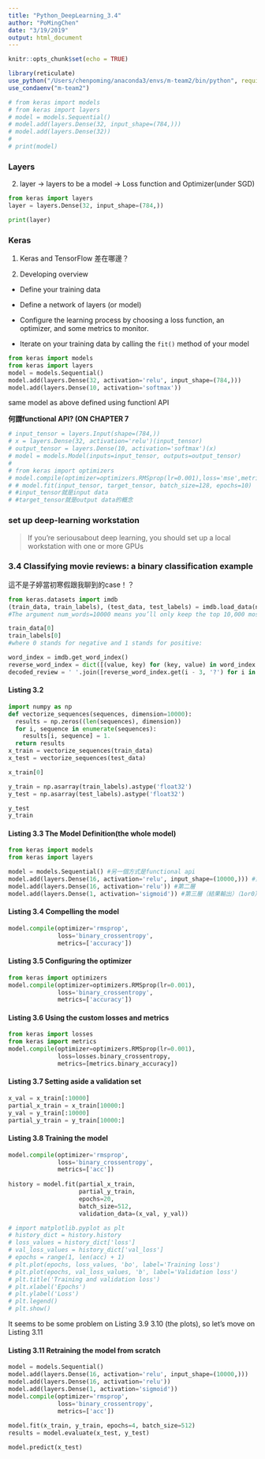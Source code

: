 ```yaml
---
title: "Python_DeepLearning_3.4"
author: "PoMingChen"
date: "3/19/2019"
output: html_document
---
```


```r
knitr::opts_chunk$set(echo = TRUE)
```

```r
library(reticulate)
use_python("/Users/chenpoming/anaconda3/envs/m-team2/bin/python", required = T)
use_condaenv("m-team2")
```


```python
# from keras import models
# from keras import layers
# model = models.Sequential()
# model.add(layers.Dense(32, input_shape=(784,)))
# model.add(layers.Dense(32))
# 
# print(model)
```

### Layers

2. layer -> layers to be a model -> Loss function and Optimizer(under SGD)

```python
from keras import layers
layer = layers.Dense(32, input_shape=(784,))

print(layer)
```

### Keras

1. Keras and TensorFlow 差在哪邊？

2. Developing overview

- Define your training data

- Define a network of layers (or model)

- Configure the learning process by choosing a loss function, an optimizer, and some metrics to monitor.

- Iterate on your training data by calling the `fit()` method of your model

```python
from keras import models
from keras import layers
model = models.Sequential()
model.add(layers.Dense(32, activation='relu', input_shape=(784,)))
model.add(layers.Dense(10, activation='softmax'))
```

same model as above defined using functionl API

**何謂functional API? (ON CHAPTER 7**
```python
# input_tensor = layers.Input(shape=(784,))
# x = layers.Dense(32, activation='relu')(input_tensor)
# output_tensor = layers.Dense(10, activation='softmax')(x)
# model = models.Model(inputs=input_tensor, outputs=output_tensor)
# 
# from keras import optimizers
# model.compile(optimizer=optimizers.RMSprop(lr=0.001),loss='mse',metrics=['accuracy'])
# # model.fit(input_tensor, target_tensor, batch_size=128, epochs=10)
# #input_tensor就是input data
# #target_tensor就是output data的概念
```

### set up deep-learning workstation

> If you’re seriousabout deep learning, you should set up a local workstation with one or more GPUs

### 3.4 Classifying movie reviews: a binary classification example

這不是子婷當初寒假跟我聊到的case！？

```python
from keras.datasets import imdb
(train_data, train_labels), (test_data, test_labels) = imdb.load_data(num_words=10000)
#The argument num_words=10000 means you’ll only keep the top 10,000 most fre-quently occurring words in the training data. Rare words will be discarded. This allowsyou to work with vector data of manageable size.
```

```python
train_data[0]
train_labels[0]
#where 0 stands for negative and 1 stands for positive:
```

```python
word_index = imdb.get_word_index()
reverse_word_index = dict([(value, key) for (key, value) in word_index.items()])
decoded_review = ' '.join([reverse_word_index.get(i - 3, '?') for i in train_data[0]])
```

#### Listing 3.2
```python
import numpy as np
def vectorize_sequences(sequences, dimension=10000):
  results = np.zeros((len(sequences), dimension))
  for i, sequence in enumerate(sequences):
    results[i, sequence] = 1.
  return results
x_train = vectorize_sequences(train_data)
x_test = vectorize_sequences(test_data)
```

```python
x_train[0]
```

```python
y_train = np.asarray(train_labels).astype('float32')
y_test = np.asarray(test_labels).astype('float32')

y_test
y_train
```

#### Listing 3.3 The Model Definition(the whole model)
```python
from keras import models
from keras import layers

model = models.Sequential() #另一個方式是functional api
model.add(layers.Dense(16, activation='relu', input_shape=(10000,))) #第一層
model.add(layers.Dense(16, activation='relu')) #第二層
model.add(layers.Dense(1, activation='sigmoid')) #第三層（結果輸出）（1or0）（a probalility to be 1 or 0)
```

#### Listing 3.4 Compelling the model
```python
model.compile(optimizer='rmsprop',
              loss='binary_crossentropy',
              metrics=['accuracy'])
```

#### Listing 3.5 Configuring the optimizer
```python
from keras import optimizers
model.compile(optimizer=optimizers.RMSprop(lr=0.001),
              loss='binary_crossentropy',
              metrics=['accuracy'])
```

#### Listing 3.6 Using the custom losses and metrics
```python
from keras import losses
from keras import metrics
model.compile(optimizer=optimizers.RMSprop(lr=0.001),
              loss=losses.binary_crossentropy,
              metrics=[metrics.binary_accuracy])
```

#### Listing 3.7 Setting aside a validation set
```python
x_val = x_train[:10000]
partial_x_train = x_train[10000:]
y_val = y_train[:10000]
partial_y_train = y_train[10000:]
```

#### Listing 3.8 Training the model
```python
model.compile(optimizer='rmsprop',
              loss='binary_crossentropy',
              metrics=['acc'])
              
history = model.fit(partial_x_train,
                    partial_y_train,
                    epochs=20,
                    batch_size=512,
                    validation_data=(x_val, y_val))
```

```python
# import matplotlib.pyplot as plt
# history_dict = history.history
# loss_values = history_dict['loss']
# val_loss_values = history_dict['val_loss']
# epochs = range(1, len(acc) + 1)
# plt.plot(epochs, loss_values, 'bo', label='Training loss')
# plt.plot(epochs, val_loss_values, 'b', label='Validation loss')
# plt.title('Training and validation loss')
# plt.xlabel('Epochs')
# plt.ylabel('Loss')
# plt.legend()
# plt.show()
```



It seems to be some problem on Listing 3.9 3.10 (the plots), so let's move on Listing 3.11


#### Listing 3.11 Retraining the model from scratch
```python
model = models.Sequential()
model.add(layers.Dense(16, activation='relu', input_shape=(10000,)))
model.add(layers.Dense(16, activation='relu'))
model.add(layers.Dense(1, activation='sigmoid'))
model.compile(optimizer='rmsprop',
              loss='binary_crossentropy',
              metrics=['acc'])
              
model.fit(x_train, y_train, epochs=4, batch_size=512)
results = model.evaluate(x_test, y_test)
```

```python
model.predict(x_test)
```

